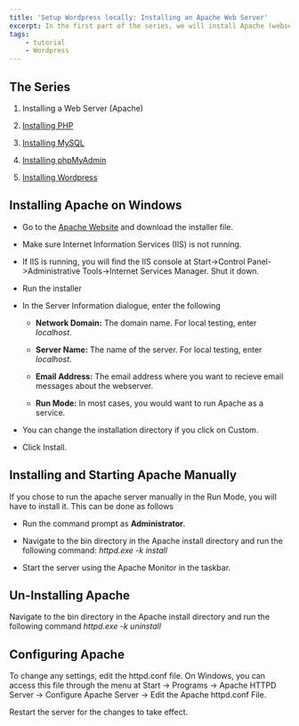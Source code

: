 ```yaml
---
title: 'Setup Wordpress locally: Installing an Apache Web Server'
excerpt: In the first part of the series, we will install Apache (webserver) on our machine.
tags:
    - tutorial
    - Wordpress
---
```


## The Series

1. Installing a Web Server (Apache)

1. [Installing PHP](./installing-php)

1. [Installing MySQL](./installing-mysql)

1. [Installing phpMyAdmin](./installing-phpmyadmin)

1. [Installing Wordpress](./installing-wordpress)

## Installing Apache on Windows

-   Go to the [Apache Website](https://httpd.apache.org/download.cgi) and download the installer file.

-   Make sure Internet Information Services (IIS) is not running.

-   If IIS is running, you will find the IIS console at Start->Control Panel->Administrative Tools->Internet Services Manager. Shut it down.

-   Run the installer

-   In the Server Information dialogue, enter the following

    -   **Network Domain:** The domain name. For local testing, enter _localhost_.

    -   **Server Name:** The name of the server. For local testing, enter _localhost_.

    -   **Email Address:** The email address where you want to recieve email messages about the webserver.

    -   **Run Mode:** In most cases, you would want to run Apache as a service.

-   You can change the installation directory if you click on Custom.

-   Click Install.

## Installing and Starting Apache Manually

If you chose to run the apache server manually in the Run Mode, you will have to install it. This can be done as follows

-   Run the command prompt as **Administrator**.

-   Navigate to the bin directory in the Apache install directory and run the following command: _httpd.exe -k install_

-   Start the server using the Apache Monitor in the taskbar.

## Un-Installing Apache

Navigate to the bin directory in the Apache install directory and run the following command _httpd.exe -k uninstall_

## Configuring Apache

To change any settings, edit the httpd.conf file. On Windows, you can access this file through the menu at Start -> Programs -> Apache HTTPD Server -> Configure Apache Server -> Edit the Apache httpd.conf File.

Restart the server for the changes to take effect.
